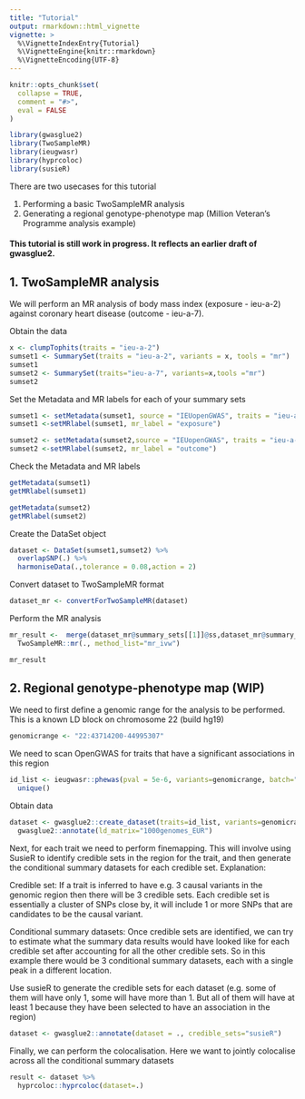 ```yaml
---
title: "Tutorial"
output: rmarkdown::html_vignette
vignette: >
  %\VignetteIndexEntry{Tutorial}
  %\VignetteEngine{knitr::rmarkdown}
  %\VignetteEncoding{UTF-8}
---
```


```r
knitr::opts_chunk$set(
  collapse = TRUE,
  comment = "#>",
  eval = FALSE
)
```

```r
library(gwasglue2)
library(TwoSampleMR)
library(ieugwasr)
library(hyprcoloc)
library(susieR)
```

There are two usecases for this tutorial 

1. Performing a basic TwoSampleMR analysis
2. Generating a regional genotype-phenotype map (Million Veteran's Programme analysis example)


#### This tutorial is still work in progress. It reflects an earlier draft of gwasglue2.

## 1. TwoSampleMR analysis

We will perform an MR analysis of body mass index (exposure - ieu-a-2) against coronary heart disease (outcome - ieu-a-7).

Obtain the data

```r
x <- clumpTophits(traits = "ieu-a-2")
sumset1 <- SummarySet(traits = "ieu-a-2", variants = x, tools = "mr")
sumset1
sumset2 <- SummarySet(traits="ieu-a-7", variants=x,tools ="mr")
sumset2

```

Set the Metadata and MR labels for each of your summary sets

```r
sumset1 <- setMetadata(sumset1, source = "IEUopenGWAS", traits = "ieu-a-2")
sumset1 <-setMRlabel(sumset1, mr_label = "exposure")

sumset2 <- setMetadata(sumset2,source = "IEUopenGWAS", traits = "ieu-a-7")
sumset2 <-setMRlabel(sumset2, mr_label = "outcome")

```


Check the Metadata and MR labels

```r
getMetadata(sumset1)
getMRlabel(sumset1)

getMetadata(sumset2)
getMRlabel(sumset2)
```


Create the DataSet object

```r
dataset <- DataSet(sumset1,sumset2) %>%
  overlapSNP(.) %>%
  harmoniseData(.,tolerance = 0.08,action = 2)
```

Convert dataset to TwoSampleMR format

```r
dataset_mr <- convertForTwoSampleMR(dataset)
```

Perform the MR analysis
```r
mr_result <-  merge(dataset_mr@summary_sets[[1]]@ss,dataset_mr@summary_sets[[2]]@ss, by = c("SNP", "mr_keep"))  %>%
  TwoSampleMR::mr(., method_list="mr_ivw")

mr_result

```


## 2. Regional genotype-phenotype map (WIP)

We need to first define a genomic range for the analysis to be performed. This is a known LD block on chromosome 22 (build hg19)

```r
genomicrange <- "22:43714200-44995307"

```

We need to scan OpenGWAS for traits that have a significant associations in this region

```r
id_list <- ieugwasr::phewas(pval = 5e-6, variants=genomicrange, batch="ukb-a")$id %>%
  unique()
```

Obtain data

```r
dataset <- gwasglue2::create_dataset(traits=id_list, variants=genomicrange) %>%
  gwasglue2::annotate(ld_matrix="1000genomes_EUR")
```

Next, for each trait we need to perform finemapping. This will involve using SusieR to identify credible sets in the region for the trait, and then generate the conditional summary datasets for each credible set. Explanation:

Credible set: If a trait is inferred to have e.g. 3 causal variants in the genomic region then there will be 3 credible sets. Each credible set is essentially a cluster of SNPs close by, it will include 1 or more SNPs that are candidates to be the causal variant.

Conditional summary datasets: Once credible sets are identified, we can try to estimate what the summary data results would have looked like for each credible set after accounting for all the other credible sets. So in this example there would be 3 conditional summary datasets, each with a single peak in a different location.

Use susieR to generate the credible sets for each dataset (e.g. some of them will have only 1, some will have more than 1. But all of them will have at least 1 because they have been selected to have an association in the region)

```r
dataset <- gwasglue2::annotate(dataset = ., credible_sets="susieR")
```

Finally, we can perform the colocalisation. Here we want to jointly colocalise across all the conditional summary datasets


```r
result <- dataset %>%
  hyprcoloc::hyprcoloc(dataset=.)
```


